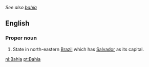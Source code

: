 ''See also [[bahía]]''
==English==

===Proper noun===
#State in north-eastern [[Brazil]] which has [[Salvador]] as its capital.

[[nl:Bahia]]
[[pt:Bahia]]